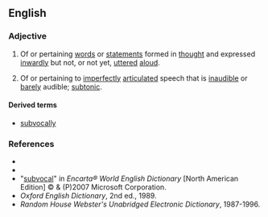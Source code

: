 ==English==

===Adjective===
{{en-adj|-}}

#Of or pertaining [[words]] or [[statements]] formed in [[thought]] and expressed [[inwardly]] but not, or not yet, [[utter]]ed [[aloud]].
#{{context|phonetics|dated}} Of or pertaining to [[imperfect]]ly [[articulate]]d speech that is [[inaudible]] or [[barely]] audible; [[subtonic]].

====Derived terms====
*[[subvocally]]

===References===
*{{R:Webster 1913}}
*{{R:Dictionary.com}}
*"[http://encarta.msn.com/dictionary_/subvocal.html subvocal]" in ''Encarta® World English Dictionary'' [North American Edition] © & (P)2007 Microsoft Corporation.
*''Oxford English Dictionary'', 2nd ed., 1989.
*''Random House Webster's Unabridged Electronic Dictionary'', 1987-1996.